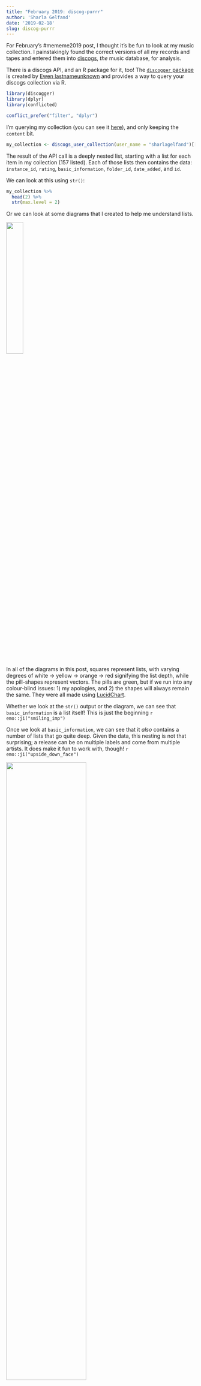 ```yaml
---
title: "February 2019: discog-purrr"
author: 'Sharla Gelfand'
date: '2019-02-18'
slug: discog-purrr
---
```


For February's #mememe2019 post, I thought it's be fun to look at my music collection. I painstakingly found the correct versions of all my records and tapes and entered them into [discogs](https://www.discogs.com/), *the* music database, for analysis.

There is a discogs API, and an R package for it, too! The [`discogger` package](https://github.com/ewenme/discogger) is created by [Ewen lastnameunknown](https://twitter.com/ewen_) and provides a way to query your discogs collection via R.

```r
library(discogger)
library(dplyr)
library(conflicted)

conflict_prefer("filter", "dplyr")
```

I'm querying my collection (you can see it [here](https://www.discogs.com/user/sharlagelfand/collection)), and only keeping the `content` bit.

```r
my_collection <- discogs_user_collection(user_name = "sharlagelfand")[["content"]]
```

The result of the API call is a deeply nested list, starting with a list for each item in my collection (157 listed). Each of those lists then contains the data: `instance_id`, `rating`, `basic_information`, `folder_id`, `date_added`, and `id`. 

We can look at this using `str()`:

```r
my_collection %>%
  head(2) %>%
  str(max.level = 2)
```

Or we can look at some diagrams that I created to help me understand lists. 

![](initial_list.png){width=30%}

In all of the diagrams in this post, squares represent lists, with varying degrees of white -> yellow -> orange -> red signifying the list depth, while the pill-shapes represent vectors. The pills are green, but if we run into any colour-blind issues: 1) my apologies, and 2) the shapes will always remain the same. They were all made using [LucidChart](https://www.lucidchart.com/).

Whether we look at the `str()` output or the diagram, we can see that `basic_information` is a list itself! This is just the beginning `r emo::ji("smiling_imp")`

Once we look at `basic_information`, we can see that it *also* contains a number of lists that go quite deep. Given the data, this nesting is not that surprising; a release can be on multiple labels and come from multiple artists. It does make it fun to work with, though! `r emo::ji("upside_down_face")`

![](basic_information_list.png){width=65%}

```r
my_collection[[1]][["basic_information"]] %>%
  str()
```

For me, the first step is to extract the `basic_information` part only, and transpose it. `purrr:transpose()` "turns a list-of lists 'inside-out.'" I want to turn the list inside-out so that it starts to look more like a data frame, with a list of *variables* rather than a list of *records* (like, observations -- not `r emo::ji("cd")`).

```r
library(purrr)

basic_information <- my_collection %>%
  map("basic_information") %>%
  transpose()
```

Once we do that, the list looks totally different. Now we have a list that contains the *variables* from `basic_information`, and *each of those* is a list with 157 elements (lists) in them.

```r
basic_information %>%
  str(max.level = 1)
```

So,

1. Yes, this diagram is massive.
2. No, the exact data is not always the same from diagram to diagram `r emo::ji("information_desk_person")`
3. An empty list means there is no data. Some variables have missing data, e.g. sometimes there isn't `text` in `formats`. Sometimes `master_url` is missing, etc.

![](basic_information_transpose.png){width=100%}

Now I have a wayyy better idea of what all that ugly `str()` output (omitted here) means. The deep nesting in `descriptions` is horrifying, but I'm confident in my ability to do it `r emo::ji("muscle")`.

The next step is to make that list into a tibble, and only keep the variables I care about. Once we do that, it's a little less hectic to look at.

```r
basic_information_tibble <- basic_information %>%
  as_tibble() %>%
  select(id, title, artists, formats)

head(basic_information_tibble)
```

Did somebody say list-cols? `r emo::ji("yum")`

![](basic_information_tibble.png){width=80%}

The easiest thing to tackle next are the `id` and `title` columns. Every release has only one of each, so we can unlist these and turn the columns into... non-list-cols? reg-cols.

```r
basic_information_id_title_unlist <- basic_information_tibble %>% 
  mutate_at(vars(id, title), unlist)

head(basic_information_id_title_unlist)
```

I've coloured them in blue now, to indicate they're no longer lists (not differentiating between integer and character, though).

![](unlist_id_title.png){width=80%}

To make `artists` workable, I'm transposing it, just like we did with the original list. 

```r
basic_information_artists_transpose <- basic_information_id_title_unlist %>%
  mutate(artists = map(artists, transpose))

head(basic_information_artists_transpose)
```

It looks a little different in the tibble printing, but tough to tell what's going on. Instead of a list for each artist that contains `name`, `entity_type`, etc, now *each of those* are lists that contain information on each artist.

So, if there are two artists on a release, their names will both appear under `name`, rather than having a list for each, and each with a `name` element.

![](transpose_artists.png){width=80%}

The last column to work with is `formats`, arguably the ugliest one! I actually *don't* want to transpose it, because `descriptions` is already in the format we want. If we transpose it, then it'll turn *that* inside out, which is... not good. Believe me, I spent a while playing with it before I realized what was happening `r emo::ji("see_no_evil")`.

We want to *unlist* `formats`, just like we did for `id` and `title`. The only difference is that we just want to remove the *first* listing hierarchy, so we'll set `recursive = FALSE`.

The reason that we can do this to `formats` is because it's unnecessarily nested. Unlike `artists`, there are no cases where there's more than one format attached to a release, so the nested list isn't necessary.

```r
basic_information_formats_unlist <- basic_information_artists_transpose %>%
  mutate(formats = unlist(formats, recursive = FALSE))

head(basic_information_formats_unlist)
```

But just like for `artists`, now the actual elements are at the top level of the list, rather than being buried.

![](unlist_formats.png){width=80%}

You thought we were done?! Ha! We still need to get information *out* of `artists` and `formats`.

I want to get the `id` from `artists` so that (eventually), I can use the API again to get *even more* information about the artist.

```r
basic_information_tidying <- basic_information_formats_unlist %>%
  mutate(artists_id = map(artists, "id")) %>%
  select(-artists)

basic_information_tidying %>%
  head()
```

But this isn't quite it. `artists_id` is still a list of lists.

```r
basic_information_tidying <- basic_information_tidying %>%
  mutate(artists_id = map(artists_id, unlist))

head(basic_information_tidying)
```

Now it's a list of integer vectors. This is, I think, the kind of "list-col" that I'm more familiar with. This is the lego-game-of-thrones-horse-on-a-balcony kind of list-col.

I've tried to illustrate the difference here. The little circles mean it's a character vector with two elements.

![](map_artist_id.png){width=80%}

I also want the `name` and `descriptions` bits from `formats`. 

`name` is really easy because it's just a character vector, and never contains multiple elements.

```r
basic_information_tidying <- basic_information_tidying %>%
  mutate(format_name = map_chr(formats, "name"))

head(basic_information_tidying)
```

![](map_format_name.png){width=55%}

Finally, `descriptions`, for all the headache it's been, is the exact same to extract as `artists_id`. I've set `.default = FALSE` in case any are missing. `NA`s are a lot easier to work with than `NULL`s later on (endless thank you to Jenny Bryan, not only for absolutely everything I know about lists and purrr, but for telling me about this argument).

```r
basic_information_tidying <- basic_information_tidying %>%
  mutate(format_description = map(formats, "descriptions", .default = NA),
         format_description = map(format_description, unlist))
```

![](map_format_description.png){width=85%}

With a little renaming and reordering, our final dataset looks like this:

```r
basic_information_tidy <- basic_information_tidying %>%
    select(release_id = id, title, artists_id, format_description, format_name)

head(basic_information_tidy)
```

![](collection_tidy.png){width=70%}

What are we going to do with it? That's a topic for another post `r emo::ji("wave")`.

